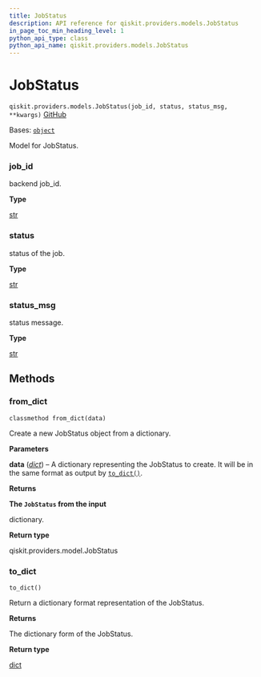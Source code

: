 ```yaml
---
title: JobStatus
description: API reference for qiskit.providers.models.JobStatus
in_page_toc_min_heading_level: 1
python_api_type: class
python_api_name: qiskit.providers.models.JobStatus
---
```


# JobStatus

<span id="qiskit.providers.models.JobStatus" />

`qiskit.providers.models.JobStatus(job_id, status, status_msg, **kwargs)` [GitHub](https://github.com/qiskit/qiskit/tree/stable/0.25/qiskit/providers/models/jobstatus.py "view source code")

Bases: [`object`](https://docs.python.org/3/library/functions.html#object "(in Python v3.12)")

Model for JobStatus.

<span id="qiskit.providers.models.JobStatus.job_id" />

### job\_id

backend job\_id.

**Type**

[str](https://docs.python.org/3/library/stdtypes.html#str "(in Python v3.12)")

<span id="qiskit.providers.models.JobStatus.status" />

### status

status of the job.

**Type**

[str](https://docs.python.org/3/library/stdtypes.html#str "(in Python v3.12)")

<span id="qiskit.providers.models.JobStatus.status_msg" />

### status\_msg

status message.

**Type**

[str](https://docs.python.org/3/library/stdtypes.html#str "(in Python v3.12)")

## Methods

### from\_dict

<span id="qiskit.providers.models.JobStatus.from_dict" />

`classmethod from_dict(data)`

Create a new JobStatus object from a dictionary.

**Parameters**

**data** ([*dict*](https://docs.python.org/3/library/stdtypes.html#dict "(in Python v3.12)")) – A dictionary representing the JobStatus to create. It will be in the same format as output by [`to_dict()`](#qiskit.providers.models.JobStatus.to_dict "qiskit.providers.models.JobStatus.to_dict").

**Returns**

**The `JobStatus` from the input**

dictionary.

**Return type**

qiskit.providers.model.JobStatus

### to\_dict

<span id="qiskit.providers.models.JobStatus.to_dict" />

`to_dict()`

Return a dictionary format representation of the JobStatus.

**Returns**

The dictionary form of the JobStatus.

**Return type**

[dict](https://docs.python.org/3/library/stdtypes.html#dict "(in Python v3.12)")

